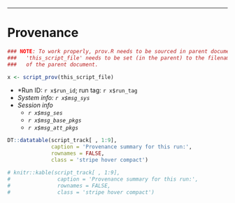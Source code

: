 -----

# Provenance

``` r
### NOTE: To work properly, prov.R needs to be sourced in parent document; and
###   'this_script_file' needs to be set (in the parent) to the filename
###   of the parent document.

x <- script_prov(this_script_file) 
```

* *Run ID: `r x$run_id`; run tag: `r x$run_tag`
* *System info: `r x$msg_sys`*
* *Session info*
    * *`r x$msg_ses`*
    * *`r x$msg_base_pkgs`*
    * *`r x$msg_att_pkgs`*

``` r

DT::datatable(script_track[ , 1:9],
              caption = 'Provenance summary for this run:',
              rownames = FALSE,
              class = 'stripe hover compact')

# knitr::kable(script_track[ , 1:9],
#               caption = 'Provenance summary for this run:',              
#               rownames = FALSE,
#               class = 'stripe hover compact')

```
